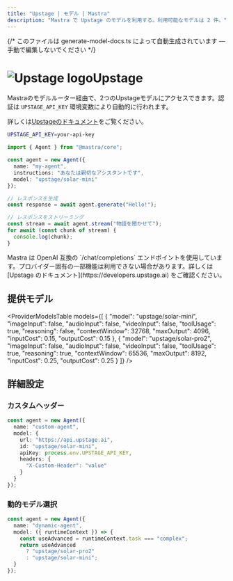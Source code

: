 ```yaml
---
title: "Upstage | モデル | Mastra"
description: "Mastra で Upstage のモデルを利用する。利用可能なモデルは 2 件。"
---
```


{/* このファイルは generate-model-docs.ts によって自動生成されています — 手動で編集しないでください */}



# <img src="https://models.dev/logos/upstage.svg" alt="Upstage logo" className="inline w-8 h-8 mr-2 align-middle dark:invert dark:brightness-0 dark:contrast-200" />Upstage

Mastraのモデルルーター経由で、2つのUpstageモデルにアクセスできます。認証は `UPSTAGE_API_KEY` 環境変数により自動的に行われます。

詳しくは[Upstageのドキュメント](https://developers.upstage.ai)をご覧ください。

```bash
UPSTAGE_API_KEY=your-api-key
```

```typescript
import { Agent } from "@mastra/core";

const agent = new Agent({
  name: "my-agent",
  instructions: "あなたは親切なアシスタントです",
  model: "upstage/solar-mini"
});

// レスポンスを生成
const response = await agent.generate("Hello!");

// レスポンスをストリーミング
const stream = await agent.stream("物語を聞かせて");
for await (const chunk of stream) {
  console.log(chunk);
}
```

<Callout type="info">
  Mastra は OpenAI 互換の `/chat/completions` エンドポイントを使用しています。プロバイダー固有の一部機能は利用できない場合があります。詳しくは [Upstage のドキュメント](https://developers.upstage.ai) をご確認ください。
</Callout>


## 提供モデル

<ProviderModelsTable 
  models={[
  {
    "model": "upstage/solar-mini",
    "imageInput": false,
    "audioInput": false,
    "videoInput": false,
    "toolUsage": true,
    "reasoning": false,
    "contextWindow": 32768,
    "maxOutput": 4096,
    "inputCost": 0.15,
    "outputCost": 0.15
  },
  {
    "model": "upstage/solar-pro2",
    "imageInput": false,
    "audioInput": false,
    "videoInput": false,
    "toolUsage": true,
    "reasoning": true,
    "contextWindow": 65536,
    "maxOutput": 8192,
    "inputCost": 0.25,
    "outputCost": 0.25
  }
]}
/>

## 詳細設定

### カスタムヘッダー

```typescript
const agent = new Agent({
  name: "custom-agent",
  model: {
    url: "https://api.upstage.ai",
    id: "upstage/solar-mini",
    apiKey: process.env.UPSTAGE_API_KEY,
    headers: {
      "X-Custom-Header": "value"
    }
  }
});
```


### 動的モデル選択

```typescript
const agent = new Agent({
  name: "dynamic-agent",
  model: ({ runtimeContext }) => {
    const useAdvanced = runtimeContext.task === "complex";
    return useAdvanced 
      ? "upstage/solar-pro2"
      : "upstage/solar-mini";
  }
});
```
